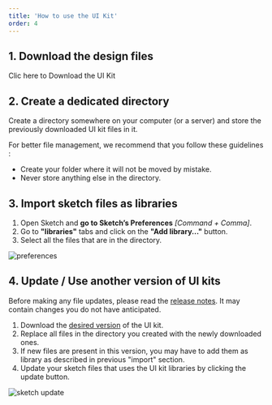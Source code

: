 ```yaml
---
title: 'How to use the UI Kit'
order: 4
---
```


## 1. Download the design files

<DesignerKitLink>Clic here to Download the UI Kit</DesignerKitLink>

## 2. Create a dedicated directory

Create a directory somewhere on your computer (or a server) and store the previously downloaded UI kit files in it.  

<Highlight theme="tips">

For better file management, we recommend that you follow these guidelines :

- Create your folder where it will not be moved by mistake.
- Never store anything else in the directory.

</Highlight>


## 3. Import sketch files as libraries

1. Open Sketch and **go to Sketch’s Preferences** _[Command + Comma]_.
2. Go to **"libraries"** tabs and click on the **"Add library..."** button.
3. Select all the files that are in the directory.

<div style="max-width:350px;">

![preferences](1.Preferences-libraries.png)

</div>

## 4. Update / Use another version of UI kits


<Highlight theme="warning" title="be careful">

Before making any file updates, please read the [release notes](/Updates/Updates/). It may contain changes you do not have anticipated.

</Highlight>

1. Download the [desired version](https://github.com/adeo/design-system--design-files/releases) of the UI kit.
2. Replace all files in the directory you created with the newly downloaded ones.
3. If new files are present in this version, you may have to add them as library as described in previous "import" section.
4. Update your sketch files that uses the UI kit libraries by clicking the update button.

![sketch update](library-update.jpg)
